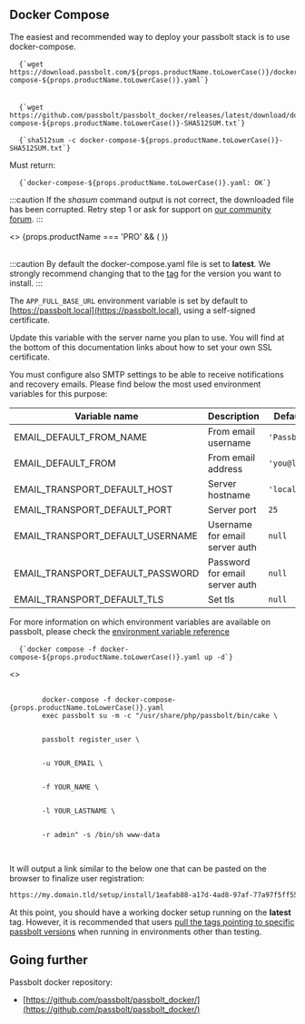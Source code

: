 
## Docker Compose

The easiest and recommended way to deploy your passbolt stack is to use docker-compose.

<Incrementor
  title="Download our docker-compose.yml example file"
  resetCounter={true}
/>

<pre className="prism-code language-bash">
  <code>{`wget https://download.passbolt.com/${props.productName.toLowerCase()}/docker/docker-compose-${props.productName.toLowerCase()}.yaml`}</code>
  <br />
  <code>{`wget https://github.com/passbolt/passbolt_docker/releases/latest/download/docker-compose-${props.productName.toLowerCase()}-SHA512SUM.txt`}</code>
</pre>

<Incrementor title="Ensure the file has not been corrupted by verifying its shasum" />

<pre className="prism-code language-bash">
  <code>{`sha512sum -c docker-compose-${props.productName.toLowerCase()}-SHA512SUM.txt`}</code>
</pre>

Must return:

<pre className="prism-code language-bash">
  <code>{`docker-compose-${props.productName.toLowerCase()}.yaml: OK`}</code>
</pre>

:::caution
If the <i>shasum</i> command output is not correct, the downloaded file has been corrupted. Retry step 1 or ask for support on <a href='https://community.passbolt.com'>our community forum</a>.
:::

<div>
  <>
    {props.productName === 'PRO' && (
      <Incrementor title="Create a subscription_key.txt file containing your subscription key." />
    )}
  </>
</div>

<br />

<Incrementor
  productName={props.productName}
  title="Configure environment variables in the docker-compose yaml file to customize your instance."
/>

:::caution
By default the docker-compose.yaml file is set to **latest**. We strongly recommend changing that to the [tag](https://hub.docker.com/r/passbolt/passbolt/tags) for the version you want to install.
:::

The `APP_FULL_BASE_URL` environment variable is set by default to [https://passbolt.local](https://passbolt.local), using a self-signed certificate.

Update this variable with the server name you plan to use. You will find at the bottom of this documentation links about how to set your own SSL certificate.

You must configure also SMTP settings to be able to receive notifications and recovery emails. Please find below
the most used environment variables for this purpose:

| Variable name                    | Description                    | Default value     |
| -------------------------------- | ------------------------------ | ----------------- |
| EMAIL_DEFAULT_FROM_NAME          | From email username            | `'Passbolt'`      |
| EMAIL_DEFAULT_FROM               | From email address             | `'you@localhost'` |
| EMAIL_TRANSPORT_DEFAULT_HOST     | Server hostname                | `'localhost'`     |
| EMAIL_TRANSPORT_DEFAULT_PORT     | Server port                    | `25`              |
| EMAIL_TRANSPORT_DEFAULT_USERNAME | Username for email server auth | `null`            |
| EMAIL_TRANSPORT_DEFAULT_PASSWORD | Password for email server auth | `null`            |
| EMAIL_TRANSPORT_DEFAULT_TLS      | Set tls                        | `null`            |

For more information on which environment variables are available on passbolt, please check the
[environment variable reference](/docs/hosting/configure/environment-reference)

<Incrementor title="Start your containers" />

<pre className="prism-code language-bash">
  <code>{`docker compose -f docker-compose-${props.productName.toLowerCase()}.yaml up -d`}</code>
</pre>

<Incrementor title="Create first admin user" />

<div>
  <>
    <pre className="prism-code language-bash">
      <code>
        docker-compose -f docker-compose-{props.productName.toLowerCase()}.yaml
        exec passbolt su -m -c "/usr/share/php/passbolt/bin/cake \
        <br />
        passbolt register_user \
        <br />
        -u YOUR_EMAIL \
        <br />
        -f YOUR_NAME \
        <br />
        -l YOUR_LASTNAME \
        <br />
        -r admin" -s /bin/sh www-data
      </code>
    </pre>
  </>
</div>

It will output a link similar to the below one that can be pasted on the browser to finalize user registration:

```bash
https://my.domain.tld/setup/install/1eafab88-a17d-4ad8-97af-77a97f5ff552/f097be64-3703-41e2-8ea2-d59cbe1c15bc
```

At this point, you should have a working docker setup running on the **latest** tag. However, it is recommended that users [pull the tags pointing to specific passbolt versions](https://hub.docker.com/r/passbolt/passbolt/tags) when running in environments other than testing.

## Going further

Passbolt docker repository:

- [https://github.com/passbolt/passbolt_docker/](https://github.com/passbolt/passbolt_docker/)
